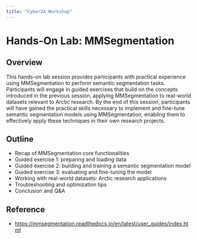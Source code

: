 ```yaml
---
title: "Cyber2A Workshop"
---
```


# Hands-On Lab: MMSegmentation

## Overview

This hands-on lab session provides participants with practical experience using MMSegmentation to perform semantic segmentation tasks. Participants will engage in guided exercises that build on the concepts introduced in the previous session, applying MMSegmentation to real-world datasets relevant to Arctic research. By the end of this session, participants will have gained the practical skills necessary to implement and fine-tune semantic segmentation models using MMSegmentation, enabling them to effectively apply these techniques in their own research projects.

## Outline 

* Recap of MMSegmentation core functionalities
* Guided exercise 1: preparing and loading data
* Guided exercise 2: building and training a semantic segmentation model
* Guided exercise 3: evaluating and fine-tuning the model
* Working with real-world datasets: Arctic research applications
* Troubleshooting and optimization tips
* Conclusion and Q&A

## Reference 
* [https://mmsegmentation.readthedocs.io/en/latest/user_guides/index.html](https://mmsegmentation.readthedocs.io/en/latest/user_guides/index.html)